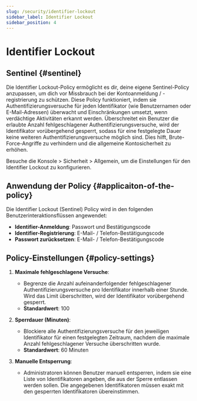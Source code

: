 ```yaml
---
slug: /security/identifier-lockout
sidebar_label: Identifier Lockout
sidebar_position: 4
---
```


# Identifier Lockout

## Sentinel \{#sentinel}

Die Identifier Lockout-Policy ermöglicht es dir, deine eigene Sentinel-Policy anzupassen, um dich vor Missbrauch bei der Kontoanmeldung / -registrierung zu schützen. Diese Policy funktioniert, indem sie Authentifizierungsversuche für jeden Identifikator (wie Benutzernamen oder E-Mail-Adressen) überwacht und Einschränkungen umsetzt, wenn verdächtige Aktivitäten erkannt werden. Überschreitet ein Benutzer die erlaubte Anzahl fehlgeschlagener Authentifizierungsversuche, wird der Identifikator vorübergehend gesperrt, sodass für eine festgelegte Dauer keine weiteren Authentifizierungsversuche möglich sind. Dies hilft, Brute-Force-Angriffe zu verhindern und die allgemeine Kontosicherheit zu erhöhen.

Besuche die <CloudLink to="/security/general">Konsole > Sicherheit > Allgemein</CloudLink>, um die Einstellungen für den Identifier Lockout zu konfigurieren.

## Anwendung der Policy \{#applicaiton-of-the-policy}

Die Identifier Lockout (Sentinel) Policy wird in den folgenden Benutzerinteraktionsflüssen angewendet:

- **Identifier-Anmeldung**: Passwort und Bestätigungscode
- **Identifier-Registrierung**: E-Mail- / Telefon-Bestätigungscode
- **Passwort zurücksetzen**: E-Mail- / Telefon-Bestätigungscode

## Policy-Einstellungen \{#policy-settings}

1. **Maximale fehlgeschlagene Versuche**:

   - Begrenze die Anzahl aufeinanderfolgender fehlgeschlagener Authentifizierungsversuche pro Identifikator innerhalb einer Stunde. Wird das Limit überschritten, wird der Identifikator vorübergehend gesperrt.
   - **Standardwert**: 100

2. **Sperrdauer (Minuten)**:

   - Blockiere alle Authentifizierungsversuche für den jeweiligen Identifikator für einen festgelegten Zeitraum, nachdem die maximale Anzahl fehlgeschlagener Versuche überschritten wurde.
   - **Standardwert**: 60 Minuten

3. **Manuelle Entsperrung**:
   - Administratoren können Benutzer manuell entsperren, indem sie eine Liste von Identifikatoren angeben, die aus der Sperre entlassen werden sollen. Die angegebenen Identifikatoren müssen exakt mit den gesperrten Identifikatoren übereinstimmen.
